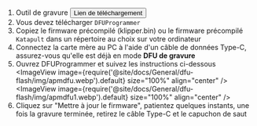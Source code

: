 1. Outil de gravure <Button variant="contained" disableElevation href="https://mellow-next.klipper.cn/docs/ResDownload/auxiliary_software/">Lien de téléchargement</Button>
2. Vous devez télécharger `DFUProgrammer`
3. Copiez le firmware précompilé (klipper.bin) ou le firmware précompilé `Katapult` dans un répertoire au choix sur votre ordinateur
4. Connectez la carte mère au PC à l'aide d'un câble de données Type-C, assurez-vous qu'elle est déjà en mode **DFU de gravure**
5. Ouvrez DFUProgrammer et suivez les instructions ci-dessous
    <ImageView image={require('@site/docs/General/dfu-flash/img/apmdfu.webp').default} size="100%" align="center" />
    <ImageView image={require('@site/docs/General/dfu-flash/img/apmdfu1.webp').default} size="100%" align="center" />
6. Cliquez sur "Mettre à jour le firmware", patientez quelques instants, une fois la gravure terminée, retirez le câble Type-C et le capuchon de saut
